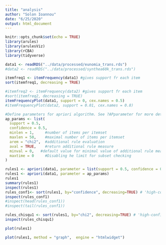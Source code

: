 ```yaml
---
title: "analysis"
author: "Solon Ioannou"
date: "6/25/2020"
output: html_document
---
```


```r
knitr::opts_chunk$set(echo = TRUE)
library(arules)
library(arulesViz)
library(rCBA)
library(tidyverse)
```

```r
data1 <- readRDS("../data/processed/eunomia_trans.rds")
#data2 <- readRDS("../data/processed/synthea60k_trans.rds")
```

```r
itemfreq1 <- itemFrequency(data1) #gives support fr each item
sort(itemfreq1, decreasing = TRUE)

#itemfreq2 <- itemFrequency(data2) #gives support fr each item
#sort(itemfreq2, decreasing = TRUE)
itemFrequencyPlot(data1, support = 0, cex.names = 0.5)
#itemFrequencyPlot(data2, support = 0.01, cex.names = 0.8)
```

```r
#Define parameters for apriori algorithm. See ?APparameter for more details
ap_params <- list(
  support = 0.5, 
  confidence = 0.5, 
  minlen = 1,     #number of items per itemset
  maxlen = 50,    #maximal number of items per itemset 
  arem = "chi2",  #additional rule evaluation
  aval = TRUE,    #return additional rule measure
  minval = 0,   #default value for minimal value of additional rule measure
  maxtime = 0     #Disabling he limit for subset checking
)

```


```r
rules1 <- apriori(data1, parameter = list(support = 0.5, confidence = 0.5))
rules1 <- apriori(data1, parameter = ap_params)
rules1
summary(rules1)
inspect(rules1)
rules_conf1<- sort(rules1, by="confidence", decreasing=TRUE) # 'high-confidence' rules.
inspect(rules_conf1)
#inspect(head(rules_conf1))
#inspect(tail(rules_conf1))

rules_chisqu1 <- sort(rules1, by="chi2", decreasing=TRUE) # 'high-confidence' rules.
inspect(rules_chisqu1)
```

```r
plot(rules1)
```

```r
plot(rules1, method = "graph",  engine = "htmlwidget")
```





